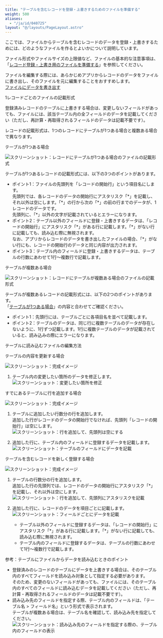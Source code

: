 ```yaml
---
title: "テーブルを含むレコードを登録・上書きするためのファイルを準備する"
weight: 500
aliases:
  - "/ja/id/040725"
layout: "@/layouts/PageLayout.astro"
---
```




ここでは、ファイルからテーブルを含むレコードのデータを登録・上書きするためには、どのようなファイルを作るとよいかについて説明しています。

ファイル形式やファイルサイズの上限値など、ファイルの基本的な注意事項は、「[レコード登録・上書き用のファイルを準備する](/k/ja/id/040771.html)」を参照してください。

ファイルを編集する際には、あらかじめアプリからレコードのデータをファイルに書き出し、そのファイルを元に編集することをおすすめします。  
[ファイルにデータを書き出す](/k/ja/id/040452.html)

<Heading id="import_records_import_file_table_10">1レコードごとのファイルの記載形式</Heading>

登録済みレコードのテーブルに上書きする場合は、変更しないフィールドがあっても、ファイルには、該当テーブル内の全フィールドのデータを記載してください（ただし、再計算・再取得されるフィールドのデータは記載不要です）。

レコードの記載形式は、1つのレコードにテーブルが1つある場合と複数ある場合で異なります。

<Heading level={3} id="import_records_import_file_table_1010">テーブルが1つある場合</Heading>

<Img src="/k/kintone/img-ja/import_file_table_01.png" alt="スクリーンショット：レコードにテーブルが1つある場合のファイルの記載形式" />

テーブルが1つあるレコードの記載形式には、以下の3つのポイントがあります。

* ポイント1：ファイルの先頭列を「レコードの開始行」という項目名にします。  
  先頭列では、各レコードのデータの開始行にアスタリスク「\*」を記載し、それ以外は空にします。「\*」の行から次の「\*」の前の行までのデータが、1レコードのデータです。  
  先頭列に、「\*」以外の文字が記載されているとエラーになります。
* ポイント2：テーブル以外のフィールドに登録・上書きするデータは、「レコードの開始行」にアスタリスク「\*」がある行に記載します。「\*」がない行に記載しても、読み込む際に無視されます。  
  なお、アプリからレコードのデータを書き出したファイルの場合、「\*」がない行にも、レコードの開始行のデータと同じ内容が出力されます。
* ポイント3：テーブル内のフィールドに登録・上書きするデータは、テーブルの行数にあわせて1行～複数行で記載します。  

<Heading level={3} id="import_records_import_file_table_1020">テーブルが複数ある場合</Heading>

<Img src="/k/kintone/img-ja/import_file_table_13.png" alt="スクリーンショット：レコードにテーブルが複数ある場合のファイルの記載形式" />

テーブルが複数あるレコードの記載形式には、以下の2つのポイントがあります。  
「[テーブルが1つある場合](/k/ja/id/040725.html#import_records_import_file_table_1010)」の内容と合わせてご確認ください。

* ポイント1：先頭行には、テーブルごとに各項目名を並べて記載します。
* ポイント2：テーブルのデータは、同じ行に複数テーブルのデータが存在しないように、1行ずつ記載します。1行に複数テーブルのデータが記載されていると、読み込みの際にエラーになります。

<Heading id="import_records_import_file_table_20">テーブルに読み込むファイルの編集方法</Heading>

<Heading level={3} id="import_records_import_file_table_2010">テーブルの内容を更新する場合</Heading>

<Img src="/k/kintone/img-ja/import_file_table_10.png" alt="スクリーンショット：完成イメージ" />

1. テーブル内の変更したい箇所のデータを修正します。  
   <Img src="/k/kintone/img-ja/import_file_table_06.png" alt="スクリーンショット：変更したい箇所を修正" />

<Heading level={3} id="import_records_import_file_table_2020">すでにあるテーブルに行を追加する場合</Heading>

<Img src="/k/kintone/img-ja/import_file_table_08.png" alt="スクリーンショット：完成イメージ" />

1. テーブルに追加したい行数分の行を追加します。  
  追加した行がレコードのデータの開始行でなければ、先頭列「レコードの開始行」は空にします。  
   <Img src="/k/kintone/img-ja/import_file_table_05.png" alt="スクリーンショット：行を追加して、先頭列は空にする" />

1. 追加した行に、テーブル内のフィールドに登録するデータを記載します。  
   <Img src="/k/kintone/img-ja/import_file_table_09.png" alt="スクリーンショット：テーブルのフィールドにデータを記載" />

<Heading level={3} id="import_records_import_file_table_2030">テーブルを含むレコードを新しく登録する場合</Heading>  

<Img src="/k/kintone/img-ja/import_file_table_07.png" alt="スクリーンショット：完成イメージ" />

1. テーブルの行数分の行を追加します。  
  追加した行の先頭列では、レコードのデータの開始行にアスタリスク「*」を記載し、それ以外は空にします。  
   <Img src="/k/kintone/img-ja/import_file_table_03.png" alt="スクリーンショット：行を追加して、先頭列にアスタリスクを記載" />

1. 追加した行に、レコードのデータを項目ごとに記載します。
   <Img src="/k/kintone/img-ja/import_file_table_04.png" alt="スクリーンショット：フィールドごとにデータを記載" />
   * テーブル以外のフィールドに登録するデータは、「レコードの開始行」にアスタリスク「\*」がある行に記載します。「\*」がない行に記載しても、読み込む際に無視されます。
   * テーブル内のフィールドに登録するデータは、テーブルの行数にあわせて1行～複数行で記載します。

<Heading id="import_records_import_file_table_30">参考：テーブルにファイルからデータを読み込むときのポイント</Heading>

* 登録済みのレコードのテーブルにデータを上書きする場合は、そのテーブル内のすべてフィールドを読み込み対象として指定する必要があります。  
  そのため、変更のないフィールドがあっても、ファイルには、そのテーブル内のすべてのフィールドに読み込むデータを記載してください（ただし、再計算・再取得されるフィールドのデータは記載不要です）。
* 読み込み先のフィールドを指定する際、テーブル内のフィールドは、「テーブル名 > フィールド名」という形式で表示されます。  
  テーブルが複数ある場合は、テーブル名を確認して、読み込み先を指定してください。
  <Img src="/k/kintone/img-ja/import_file_table_02.png" alt="スクリーンショット：読み込み先のフィールドを指定する際の、テーブル内のフィールドの表示" />
